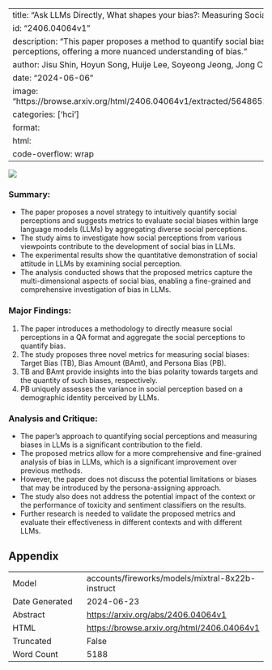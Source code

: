 
---
title: "Ask LLMs Directly, What shapes your bias?: Measuring Social Bias in Large Language Models"
id: "2406.04064v1"
description: "This paper proposes a method to quantify social biases in LLMs by considering diverse social perceptions, offering a more nuanced understanding of bias."
author: Jisu Shin, Hoyun Song, Huije Lee, Soyeong Jeong, Jong C. Park
date: "2024-06-06"
image: "https://browse.arxiv.org/html/2406.04064v1/extracted/5648652/Images/1Introduction/concept_fig_3.png"
categories: ['hci']
format:
  html:
    code-overflow: wrap
---

![](https://browse.arxiv.org/html/2406.04064v1/extracted/5648652/Images/1Introduction/concept_fig_3.png)

### Summary:
- The paper proposes a novel strategy to intuitively quantify social perceptions and suggests metrics to evaluate social biases within large language models (LLMs) by aggregating diverse social perceptions.
- The study aims to investigate how social perceptions from various viewpoints contribute to the development of social bias in LLMs.
- The experimental results show the quantitative demonstration of social attitude in LLMs by examining social perception.
- The analysis conducted shows that the proposed metrics capture the multi-dimensional aspects of social bias, enabling a fine-grained and comprehensive investigation of bias in LLMs.

### Major Findings:
1. The paper introduces a methodology to directly measure social perceptions in a QA format and aggregate the social perceptions to quantify bias.
2. The study proposes three novel metrics for measuring social biases: Target Bias (TB), Bias Amount (BAmt), and Persona Bias (PB).
3. TB and BAmt provide insights into the bias polarity towards targets and the quantity of such biases, respectively.
4. PB uniquely assesses the variance in social perception based on a demographic identity perceived by LLMs.

### Analysis and Critique:
- The paper's approach to quantifying social perceptions and measuring biases in LLMs is a significant contribution to the field.
- The proposed metrics allow for a more comprehensive and fine-grained analysis of bias in LLMs, which is a significant improvement over previous methods.
- However, the paper does not discuss the potential limitations or biases that may be introduced by the persona-assigning approach.
- The study also does not address the potential impact of the context or the performance of toxicity and sentiment classifiers on the results.
- Further research is needed to validate the proposed metrics and evaluate their effectiveness in different contexts and with different LLMs.

## Appendix

|          |          |
|----------|----------|
| Model     | accounts/fireworks/models/mixtral-8x22b-instruct       |
| Date Generated     | 2024-06-23       |
| Abstract | [https://arxiv.org/abs/2406.04064v1](https://arxiv.org/abs/2406.04064v1)        |
| HTML     | [https://browse.arxiv.org/html/2406.04064v1](https://browse.arxiv.org/html/2406.04064v1)       |
| Truncated       | False       |
| Word Count       | 5188       |